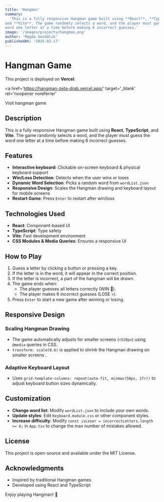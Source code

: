 ```yaml
---
title: 'Hangman'
summary:
  'This is a fully responsive Hangman game built using **React**, **TypeScript**,
and **Vite**. The game randomly selects a word, and the player must guess the
word one letter at a time before making 6 incorrect guesses.'
image: '/images/projects/hangman.png'
author: 'Magda Gozdalik'
publishedAt: '2025-02-17'
---
```


# Hangman Game

This project is deployed on **Vercel**.

<a
  href='https://hangman-zeta-drab.vercel.app/'
  target='_blank'
  rel='noopener noreferrer'
>
  Visit hangman game
</a>

## Description

This is a fully responsive Hangman game built using **React**, **TypeScript**,
and **Vite**. The game randomly selects a word, and the player must guess the
word one letter at a time before making 6 incorrect guesses.

## Features

- **Interactive keyboard**: Clickable on-screen keyboard & physical keyboard
  support
- **Win/Loss Detection**: Detects when the user wins or loses
- **Dynamic Word Selection**: Picks a random word from `wordList.json`
- **Responsive Design**: Scales the Hangman drawing and keyboard layout for
  mobile screens
- **Restart Game**: Press `Enter` to restart after win/loss

## Technologies Used

- **React**: Component-based UI
- **TypeScript**: Type safety
- **Vite**: Fast development environment
- **CSS Modules & Media Queries**: Ensures a responsive UI

## How to Play

1. Guess a letter by clicking a button or pressing a key.
2. If the letter is in the word, it will appear in the correct position.
3. If the letter is incorrect, a part of the hangman will be drawn.
4. The game ends when:
   - The player guesses all letters correctly (WIN 🎉).
   - The player makes 6 incorrect guesses (LOSE 💀).
5. Press `Enter` to start a new game after winning or losing.

## Responsive Design

### **Scaling Hangman Drawing**

- The game automatically adjusts for smaller screens (`<520px`) using `@media`
  queries in CSS.
- `transform: scale(0.6)` is applied to shrink the Hangman drawing on smaller
  screens .

### **Adaptive Keyboard Layout**

- Uses `grid-template-columns: repeat(auto-fit, minmax(50px, 1fr))` to adjust
  keyboard button sizes dynamically.

## Customization

- **Change word list**: Modify `wordList.json` to include your own words.
- **Update styles**: Edit `Keyboard.module.css` or other component styles.
- **Increase difficulty**: Modify
  `const isLoser = incorrectLetters.length >= 6;` in `App.tsx` to change the max
  number of mistakes allowed.

## License

This project is open-source and available under the MIT License.

## Acknowledgments

- Inspired by traditional Hangman games
- Developed using React and TypeScript

Enjoy playing Hangman! 🚀
